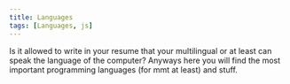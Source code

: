 ```yaml
---
title: Languages
tags: [Languages, js]
---
```


Is it allowed to write in your resume that your multilingual or at least can speak the language of the computer?
Anyways here you will find the most important programming languages (for mmt at least) and stuff.
